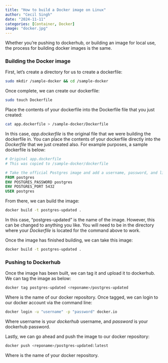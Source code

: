 ```yaml
---
title: "How to build a Docker image on Linux"
author: "Cecil Singh"
date: "2024-11-11"
categories: [Container, Docker]
image: "docker.jpg"
---
```


Whether you're pushing to dockerhub, or building an image for local use, the process for building docker images is the same. 

### Building the Docker image

First, let's create a directory for us to create a dockerfile:

```bash
sudo mkdir /sample-docker && cd /sample-docker 
```

Once complete, we can create our dockerfile:

```bash
sudo touch Dockerfile
```

Place the contents of your dockerfile into the Dockerfile file that you just created:

```bash
cat app.dockerfile > /sample-docker/Dockerfile
```

In this case, *app.dockerfile* is the original file that we were building the dockerfile in. You can place the contents of your dockerfile directly into the *Dockerfile* that we just created also. For example purposes, a sample dockerfile is below:

```dockerfile
# Original app.dockerfile
# This was copied to /sample-docker/dockerfile

# Take the official Postgres image and add a username, password, and listen port
FROM postgres
ENV POSTGRES_PASSWORD postgres
ENV POSTGRES_PORT 5432
USER postgres
```
From there, we can build the image:

```bash
docker build -t postgres-updated .
```

In this case, "postgres-updated" is the name of the image. However, this can be changed to anything you like. You will need to be in the directory where your *Dockerfile* is located for the command above to work.

Once the image has finished building, we can take this image:

```bash
docker build -t postgres-updated .
```

### Pushing to Dockerhub

Once the image has been built, we can tag it and upload it to dockerhub. We can tag the image as below:

```bash
docker tag postgres-updated <reponame>/postgres-updated
```

Where *<reponame>* is the name of our docker repository. Once tagged, we can login to our docker account via the command line:

```bash
docker login -u "username" -p "password" docker.io
```

Where username is your *dockerhub* username, and *password* is your dockerhub password. 

Lastly, we can go ahead and push the image to our docker repository:

```bash
docker push <reponame>/postgres-updated:latest
```
Where *<reponame>* is the name of your docker repository. 